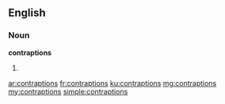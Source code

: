 ==English==

===Noun===
'''contraptions'''

# {{plural of|contraption}}

[[ar:contraptions]]
[[fr:contraptions]]
[[ku:contraptions]]
[[mg:contraptions]]
[[my:contraptions]]
[[simple:contraptions]]